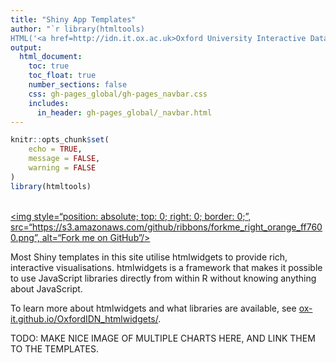 ```yaml
---
title: "Shiny App Templates"
author: "`r library(htmltools)
HTML('<a href=http://idn.it.ox.ac.uk>Oxford University Interactive Data Network</a>')`"
output: 
  html_document:
    toc: true
    toc_float: true
    number_sections: false
    css: gh-pages_global/gh-pages_navbar.css
    includes:
      in_header: gh-pages_global/_navbar.html
---
```

```r
knitr::opts_chunk$set(
	echo = TRUE,
	message = FALSE,
	warning = FALSE
)
library(htmltools)
```

<a href="https://github.com/ox-it/OxfordIDN_Shiny-App-Templates" target="blank">  
<img style="position: absolute; top: 0; right: 0; border: 0;",
             src="https://s3.amazonaws.com/github/ribbons/forkme_right_orange_ff7600.png",
             alt="Fork me on GitHub"/>
</a>

Most Shiny templates in this site utilise htmlwidgets to provide rich, interactive visualisations. htmlwidgets is a framework that makes it possible to use JavaScript libraries directly from within R without knowing anything about JavaScript.

To learn more about htmlwidgets and what libraries are available, see [ox-it.github.io/OxfordIDN_htmlwidgets/](http://ox-it.github.io/OxfordIDN_htmlwidgets/).

TODO: MAKE NICE IMAGE OF MULTIPLE CHARTS HERE, AND LINK THEM TO THE TEMPLATES.

